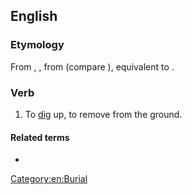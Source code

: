 ==English==

===Etymology===
From {{inh|en|enm|unburien}}, {{m|enm|unbirien}}, from {{inh|en|ang|*unbyrġan}} (compare {{cog|ang|unbyrġed|t=unburied}}), equivalent to {{prefix|en|un|bury}}.

===Verb===
{{en-verb|unburies|unburying|unburied|unburied}}

# To [[dig]] up, to remove from the ground.

====Related terms====
* {{l|en|unburial}}

[[Category:en:Burial]]